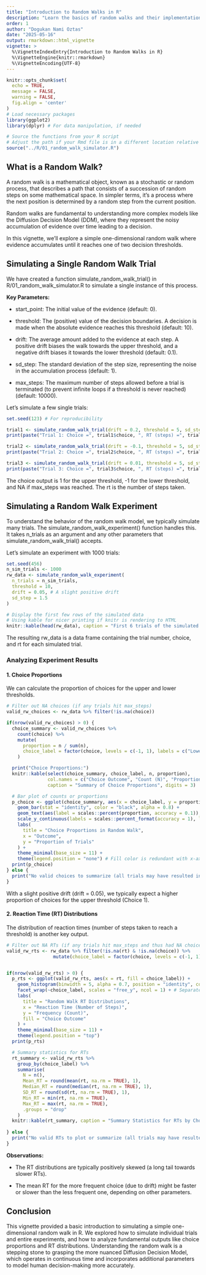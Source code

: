 ```yaml
---
title: "Introduction to Random Walks in R"
description: "Learn the basics of random walks and their implementation in R"
order: 1
author: "Dogukan Nami Oztas"
date: "2025-05-16"
output: rmarkdown::html_vignette
vignette: >
  %\VignetteIndexEntry{Introduction to Random Walks in R}
  %\VignetteEngine{knitr::rmarkdown}
  %\VignetteEncoding{UTF-8}
---
```


```r
knitr::opts_chunk$set(
  echo = TRUE,
  message = FALSE,
  warning = FALSE,
  fig.align = 'center'
)
# Load necessary packages
library(ggplot2)
library(dplyr) # For data manipulation, if needed

# Source the functions from your R script
# Adjust the path if your Rmd file is in a different location relative to the R script
source("../R/01_random_walk_simulator.R")
```

## What is a Random Walk?

A random walk is a mathematical object, known as a stochastic or random process, that describes a path that consists of a succession of random steps on some mathematical space. In simpler terms, it's a process where the next position is determined by a random step from the current position.

Random walks are fundamental to understanding more complex models like the Diffusion Decision Model (DDM), where they represent the noisy accumulation of evidence over time leading to a decision.

In this vignette, we'll explore a simple one-dimensional random walk where evidence accumulates until it reaches one of two decision thresholds.

## Simulating a Single Random Walk Trial

We have created a function simulate_random_walk_trial() in R/01_random_walk_simulator.R to simulate a single instance of this process.

**Key Parameters:**

-   start_point: The initial value of the evidence (default: 0).

-   threshold: The (positive) value of the decision boundaries. A decision is made when the absolute evidence reaches this threshold (default: 10).

-   drift: The average amount added to the evidence at each step. A positive drift biases the walk towards the upper threshold, and a negative drift biases it towards the lower threshold (default: 0.1).

-   sd_step: The standard deviation of the step size, representing the noise in the accumulation process (default: 1).

-   max_steps: The maximum number of steps allowed before a trial is terminated (to prevent infinite loops if a threshold is never reached) (default: 10000).

Let's simulate a few single trials:

```r
set.seed(123) # For reproducibility

trial1 <- simulate_random_walk_trial(drift = 0.2, threshold = 5, sd_step = 1)
print(paste("Trial 1: Choice =", trial1$choice, ", RT (steps) =", trial1$rt))

trial2 <- simulate_random_walk_trial(drift = -0.1, threshold = 5, sd_step = 1)
print(paste("Trial 2: Choice =", trial2$choice, ", RT (steps) =", trial2$rt))

trial3 <- simulate_random_walk_trial(drift = 0.01, threshold = 5, sd_step = 1, max_steps = 50) # Forcing a potential non-decision
print(paste("Trial 3: Choice =", trial3$choice, ", RT (steps) =", trial3$rt))
```

The choice output is 1 for the upper threshold, -1 for the lower threshold, and NA if max_steps was reached. The rt is the number of steps taken.

## Simulating a Random Walk Experiment

To understand the behavior of the random walk model, we typically simulate many trials. The simulate_random_walk_experiment() function handles this. It takes n_trials as an argument and any other parameters that simulate_random_walk_trial() accepts.

Let's simulate an experiment with 1000 trials:

```r
set.seed(456)
n_sim_trials <- 1000
rw_data <- simulate_random_walk_experiment(
  n_trials = n_sim_trials,
  threshold = 10,
  drift = 0.05, # A slight positive drift
  sd_step = 1.5
)

# Display the first few rows of the simulated data
# Using kable for nicer printing if knitr is rendering to HTML
knitr::kable(head(rw_data), caption = "First 6 trials of the simulated random walk experiment.")
```

The resulting rw_data is a data frame containing the trial number, choice, and rt for each simulated trial.

### Analyzing Experiment Results

#### **1. Choice Proportions**

We can calculate the proportion of choices for the upper and lower thresholds.

```r
# Filter out NA choices (if any trials hit max_steps)
valid_rw_choices <- rw_data %>% filter(!is.na(choice))

if(nrow(valid_rw_choices) > 0) {
  choice_summary <- valid_rw_choices %>%
    count(choice) %>%
    mutate(
      proportion = n / sum(n),
      choice_label = factor(choice, levels = c(-1, 1), labels = c("Lower Threshold (-1)", "Upper Threshold (1)"))
    )

  print("Choice Proportions:")
  knitr::kable(select(choice_summary, choice_label, n, proportion), 
               col.names = c("Choice Outcome", "Count (N)", "Proportion"),
               caption = "Summary of Choice Proportions", digits = 3)

  # Bar plot of counts or proportions
  p_choice <- ggplot(choice_summary, aes(x = choice_label, y = proportion, fill = choice_label)) +
    geom_bar(stat = "identity", color = "black", alpha = 0.8) +
    geom_text(aes(label = scales::percent(proportion, accuracy = 0.1)), vjust = -0.3, size = 3.5) +
    scale_y_continuous(labels = scales::percent_format(accuracy = 1), limits = c(0, 1), expand = expansion(mult=c(0, 0.05))) +
    labs(
      title = "Choice Proportions in Random Walk",
      x = "Outcome",
      y = "Proportion of Trials"
    ) +
    theme_minimal(base_size = 11) +
    theme(legend.position = "none") # Fill color is redundant with x-axis
  print(p_choice)
} else {
  print("No valid choices to summarize (all trials may have resulted in NA choice).")
}
```

With a slight positive drift (drift = 0.05), we typically expect a higher proportion of choices for the upper threshold (Choice 1).

#### **2. Reaction Time (RT) Distributions**

The distribution of reaction times (number of steps taken to reach a threshold) is another key output.

```r
# Filter out NA RTs (if any trials hit max_steps and thus had NA choice/rt)
valid_rw_rts <- rw_data %>% filter(!is.na(rt) & !is.na(choice)) %>%
                 mutate(choice_label = factor(choice, levels = c(-1, 1), labels = c("Lower Threshold (-1)", "Upper Threshold (1)")))


if(nrow(valid_rw_rts) > 0) {
  p_rts <- ggplot(valid_rw_rts, aes(x = rt, fill = choice_label)) +
    geom_histogram(binwidth = 5, alpha = 0.7, position = "identity", color = "black") +
    facet_wrap(~choice_label, scales = "free_y", ncol = 1) + # Separate plots for each choice
    labs(
      title = "Random Walk RT Distributions",
      x = "Reaction Time (Number of Steps)",
      y = "Frequency (Count)",
      fill = "Choice Outcome"
    ) +
    theme_minimal(base_size = 11) +
    theme(legend.position = "top")
  print(p_rts)

  # Summary statistics for RTs
  rt_summary <- valid_rw_rts %>%
    group_by(choice_label) %>%
    summarise(
      N = n(),
      Mean_RT = round(mean(rt, na.rm = TRUE), 1),
      Median_RT = round(median(rt, na.rm = TRUE), 1),
      SD_RT = round(sd(rt, na.rm = TRUE), 1),
      Min_RT = min(rt, na.rm = TRUE),
      Max_RT = max(rt, na.rm = TRUE),
      .groups = "drop"
    )
  knitr::kable(rt_summary, caption = "Summary Statistics for RTs by Choice Outcome", digits = 1)
  
} else {
  print("No valid RTs to plot or summarize (all trials may have resulted in NA RTs).")
}
```

**Observations:**

-   The RT distributions are typically positively skewed (a long tail towards slower RTs).

-   The mean RT for the more frequent choice (due to drift) might be faster or slower than the less frequent one, depending on other parameters.

## Conclusion

This vignette provided a basic introduction to simulating a simple one-dimensional random walk in R. We explored how to simulate individual trials and entire experiments, and how to analyze fundamental outputs like choice proportions and RT distributions. Understanding the random walk is a stepping stone to grasping the more nuanced Diffusion Decision Model, which operates in continuous time and incorporates additional parameters to model human decision-making more accurately.
